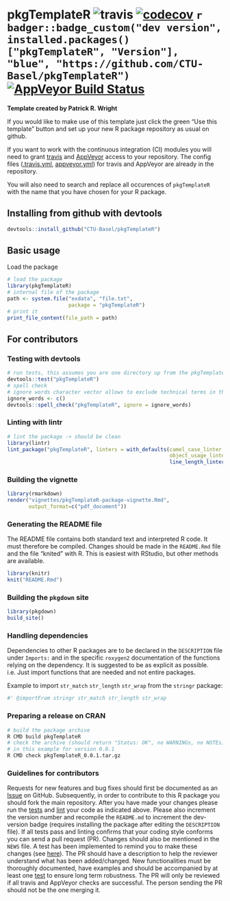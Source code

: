 
<!-- README.md is generated from README.Rmd. Please edit that file -->


# pkgTemplateR ![travis](https://api.travis-ci.com/CTU-Basel/pkgTemplateR.svg?branch=master) [![codecov](https://codecov.io/github/CTU-Basel/pkgTemplateR/branch/master/graphs/badge.svg)](https://codecov.io/github/CTU-Basel/pkgTemplateR) `r badger::badge_custom("dev version", installed.packages()["pkgTemplateR", "Version"], "blue", "https://github.com/CTU-Basel/pkgTemplateR")` [![AppVeyor Build Status](https://ci.appveyor.com/api/projects/status/github/CTU-Basel/pkgTemplateR?branch=master&svg=true)](https://ci.appveyor.com/project/CTU-Basel/pkgTemplateR)

**Template created by Patrick R. Wright**

If you would like to make use of this template just click the green
"Use this template" button and set up your new R package repository
as usual on github.

If you want to work with the continuous integration (CI) modules you
will need to grant [travis](https://travis-ci.com/) and [AppVeyor](https://ci.appveyor.com)
access to your repository. The config files ([.travis.yml](.travis.yml),
[appveyor.yml](appveyor.yml)) for travis and AppVeyor are already in the repository.

You will also need to search and replace all occurences of `pkgTemplateR` with
the name that you have chosen for your R package.

## Installing from github with devtools

```r
devtools::install_github("CTU-Basel/pkgTemplateR")
```

## Basic usage
Load the package
```r
# load the package
library(pkgTemplateR)
# internal file of the package
path <- system.file("exdata", "file.txt",
                    package = "pkgTemplateR")
# print it
print_file_content(file_path = path)
```

## For contributors
### Testing with devtools

```r
# run tests, this assumes you are one directory up from the pkgTemplateR dir
devtools::test("pkgTemplateR")
# spell check
# ignore words character vector allows to exclude technical terms in the check
ignore_words <- c()
devtools::spell_check("pkgTemplateR", ignore = ignore_words)
```

### Linting with lintr

```r
# lint the package -> should be clean
library(lintr)
lint_package("pkgTemplateR", linters = with_defaults(camel_case_linter = NULL,
                                                     object_usage_linter = NULL,
                                                     line_length_linter(125)))
```

### Building the vignette
```r
library(rmarkdown)
render("vignettes/pkgTemplateR-package-vignette.Rmd",
       output_format=c("pdf_document"))
```

### Generating the README file

The README file contains both standard text and interpreted R code.
It must therefore be compiled. Changes should be made in the `README.Rmd`
file and the file "knited" with R. This is easiest with RStudio, but other
methods are available.

```r
library(knitr)
knit("README.Rmd")
```

### Building the `pkgdown` site
```r
library(pkgdown)
build_site()
```

### Handling dependencies

Dependencies to other R packages are to be declared in the `DESCRIPTION` file under `Imports:` and in
the specific `roxygen2` documentation of the functions relying on the dependency. It is suggested to
be as explicit as possible. i.e. Just import functions that are needed and not entire packages.

Example to import `str_match` `str_length` `str_wrap` from the `stringr` package:
```r
#' @importFrom stringr str_match str_length str_wrap
```

### Preparing a release on CRAN

```bash
# build the package archive
R CMD build pkgTemplateR
# check the archive (should return "Status: OK", no WARNINGs, no NOTEs)
# in this example for version 0.0.1
R CMD check pkgTemplateR_0.0.1.tar.gz
```

### Guidelines for contributors

Requests for new features and bug fixes should first be documented as an
[Issue](https://github.com/) on GitHub.
Subsequently, in order to contribute to this R package you should fork the main repository.
After you have made your changes please run the 
[tests](README.md#testing-with-devtools)
and 
[lint](README.md#linting-with-lintr) your code as 
indicated above. Please also increment the version number and recompile the
`README.md` to increment the dev-version badge (requires installing the
package after editing the `DESCRIPTION` file). If all tests pass and linting
confirms that your coding style conforms you can send a pull request (PR).
Changes should also be mentioned in the `NEWS` file. A test has been implemented
to remind you to make these changes (see [here](tests/testthat/test-version_diff.R)).
The PR should have a description to help the reviewer understand what has been 
added/changed. New functionalities must be thoroughly documented, have examples 
and should be accompanied by at least one [test](tests/testthat/) to ensure long term 
robustness. The PR will only be reviewed if all travis and AppVeyor checks are successful. 
The person sending the PR should not be the one merging it.
